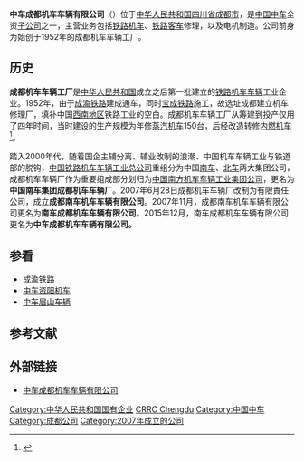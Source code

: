 {{Infobox Company
| company_name        = 中车成都机车车辆有限公司
| company_name_en     = CRRC Chengdu Co., Ltd.
| company_logo        =
| company_type        =子公司（ [[中國中央企業|中國中央企業]]，上市公司）
| company_slogan      = 
| market_information  = 
| abbreviated_name    = 
| foundation          = 2007年6月28日
| location            = {{PRC}}[[四川省|四川省]][[成都市|成都市]]<br/>[[新都区|新都区]]石木路
| key_people          = 
| industry            = [[轨道交通|轨道交通]]裝備
| products            = [[铁路机车车辆|铁路机车车辆]]修理 城轨车辆制造
| services            = 
| capital             =  
| revenue             = 
| operating_income    = 
| profit              = 
| total_asset         =
| net_asset           = 
| market_value        = 
| num_employees       = 
| Net asset value     = 
| accounting_period   = 
| parent              = [[中国中车|中国中车]]
| divisions           = 
| major_shareholder   = 
| subsid              = 
| homepage            = http://www.crrcgc.cc/cd
| width               = 300px
}}
'''中车成都机车车辆有限公司'''（{{lang-en|CRRC Chengdu Co., Ltd.}}）位于[[中华人民共和国|中华人民共和国]][[四川省|四川省]][[成都市|成都市]]，是[[中国中车|中国中车]]全资[[子公司|子公司]]之一，主营业务包括[[铁路机车|铁路机车]]、[[铁路客车|铁路客车]]修理，以及电机制造。公司前身为始创于1952年的成都机车车辆工厂。

==历史==
'''成都机车车辆工厂'''是[[中华人民共和国|中华人民共和国]]成立之后第一批建立的[[铁路机车车辆|铁路机车车辆]]工业企业。1952年，由于[[成渝铁路|成渝铁路]]建成通车，同时[[宝成铁路|宝成铁路]]施工，故选址成都建立机车修理厂，填补中国[[西南地区|西南地区]]铁路工业的空白。成都机车车辆工厂从筹建到投产仅用了四年时间，当时建设的生产规模为年修[[蒸汽机车|蒸汽机车]]150台，后经改造转修[[内燃机车|内燃机车]]<ref name=zgtljcclgy>{{cite book |author=铁道部机车车辆工业总公司：铁路机车车辆工业企业管理协会 |title=《中国铁路机车车辆工业(1949-1988)》 |year= 1989|publisher=中国铁道出版社 |location=北京 |isbn= |page=}}</ref>。

踏入2000年代，随着国企主辅分离、辅业改制的浪潮、中国机车车辆工业与铁道部的脱钩，[[中国铁路机车车辆工业总公司|中国铁路机车车辆工业总公司]]重组分为中国[[中国南车集团|南车]]、[[中国北车集团|北车]]两大集团公司，成都机车车辆厂作为重要组成部分划归为[[中国南方机车车辆工业集团公司|中国南方机车车辆工业集团公司]]，更名为'''中国南车集团成都机车车辆厂'''。2007年6月28日成都机车车辆厂改制为有限責任公司，成立'''成都南车机车车辆有限公司'''。2007年11月，成都南车机车车辆有限公司更名为'''南车成都机车车辆有限公司'''。2015年12月，南车成都机车车辆有限公司更名为'''中车成都机车车辆有限公司。'''

== 参看 ==
{{Portal|鐵路|P train.svg}}
*[[成渝铁路|成渝铁路]]
*[[中车资阳机车|中车资阳机车]]
*[[中车眉山车辆|中车眉山车辆]]

== 参考文献 ==
{{reflist}}

== 外部链接 ==
*[http://www.crrcgc.cc/cd 中车成都机车车辆有限公司] {{Wayback|url=http://www.crrcgc.cc/cd |date=20201130104839 }}

{{中国轨道交通装备企业}}

[[Category:中华人民共和国国有企业|Category:中华人民共和国国有企业]]
[[Category:中国铁路车辆制造商|CRRC Chengdu]]
[[Category:中国中车|Category:中国中车]]
[[Category:成都公司|Category:成都公司]]
[[Category:2007年成立的公司|Category:2007年成立的公司]]